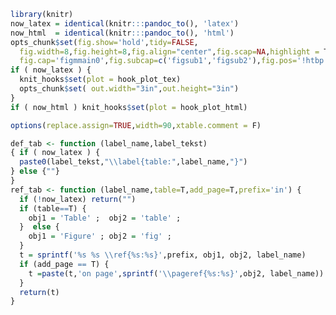 ```r

library(knitr)
now_latex = identical(knitr:::pandoc_to(), 'latex')
now_html  = identical(knitr:::pandoc_to(), 'html')
opts_chunk$set(fig.show='hold',tidy=FALSE,
  fig.width=8,fig.height=8,fig.align="center",fig.scap=NA,highlight = T,
  fig.cap='figmmain0',fig.subcap=c('figsub1','figsub2'),fig.pos='!htbp')
if ( now_latex ) {
  knit_hooks$set(plot = hook_plot_tex)
  opts_chunk$set( out.width="3in",out.height="3in")
}
if ( now_html ) knit_hooks$set(plot = hook_plot_html)

options(replace.assign=TRUE,width=90,xtable.comment = F)

def_tab <- function (label_name,label_tekst)          
{ if ( now_latex ) {
  paste0(label_tekst,"\\label{table:",label_name,"}")
} else {""}
}
ref_tab <- function (label_name,table=T,add_page=T,prefix='in') { 
  if (!now_latex) return("")
  if (table==T) {
    obj1 = 'Table' ;  obj2 = 'table' ;
  }  else {
    obj1 = 'Figure' ; obj2 = 'fig' ;
  }
  t = sprintf('%s %s \\ref{%s:%s}',prefix, obj1, obj2, label_name)
  if (add_page == T) {
    t =paste(t,'on page',sprintf('\\pageref{%s:%s}',obj2, label_name))
  }
  return(t)
} 

```
